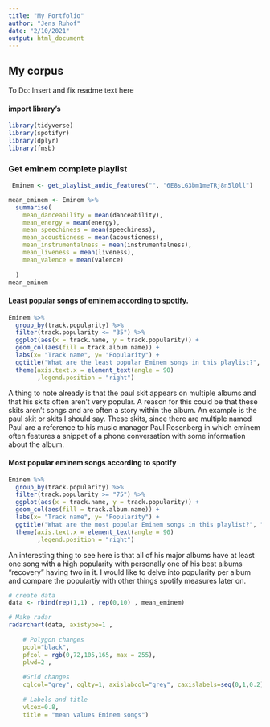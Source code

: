 ```yaml
---
title: "My Portfolio"
author: "Jens Ruhof"
date: "2/10/2021"
output: html_document
---
```


<!-- # ```{r setup, include=FALSE} -->
<!-- # knitr::opts_chunk$set(echo = TRUE) -->
<!-- # ``` -->

## My corpus

To Do: Insert and fix readme text here

#### import library's
```r
library(tidyverse)
library(spotifyr)
library(dplyr)
library(fmsb)
```

### Get eminem complete playlist
``` r
 Eminem <- get_playlist_audio_features("", "6E8sLG3bm1meTRj8n5l0ll")

mean_eminem <- Eminem %>%
  summarise(
    mean_danceability = mean(danceability),
    mean_energy = mean(energy),
    mean_speechiness = mean(speechiness),
    mean_acousticness = mean(acousticness),
    mean_instrumentalness = mean(instrumentalness),
    mean_liveness = mean(liveness),
    mean_valence = mean(valence)
    
  )
mean_eminem
```
#### Least popular songs of eminem according to spotify.

``` r

Eminem %>% 
  group_by(track.popularity) %>% 
  filter(track.popularity <= "35") %>%
  ggplot(aes(x = track.name, y = track.popularity)) + 
  geom_col(aes(fill = track.album.name)) +
  labs(x= "Track name", y= "Popularity") + 
  ggtitle("What are the least popular Eminem songs in this playlist?", "Popularity ranking < 35 in a specific playlist") +
  theme(axis.text.x = element_text(angle = 90)
        ,legend.position = "right")

```
A thing to note already is that the paul skit appears on multiple albums and that his skits often aren't very popular. A reason for this could be that these skits aren't songs and are often a story within the album. An example is the paul skit or skits I should say. These skits, since there are multiple named Paul are a reference to his music manager Paul Rosenberg in which eminem often features a snippet of a phone conversation with some information about the album.


#### Most popular eminem songs according to spotify
``` r

Eminem %>% 
  group_by(track.popularity) %>% 
  filter(track.popularity >= "75") %>%
  ggplot(aes(x = track.name, y = track.popularity)) + 
  geom_col(aes(fill = track.album.name)) +
  labs(x= "Track name", y= "Popularity") + 
  ggtitle("What are the most popular Eminem songs in this playlist?", "Popularity ranking > 75 in a specific playlist") +
  theme(axis.text.x = element_text(angle = 90)
        ,legend.position = "right")


```
An interesting thing to see here is that all of his major albums have at least one song with a high popularity with personally one of his best albums "recovery" having two in it. I would like to delve into popularity per album and compare the populartiy with other things spotify measures later on.



``` r
# create data
data <- rbind(rep(1,1) , rep(0,10) , mean_eminem)

# Make radar
radarchart(data, axistype=1 , 
 
    # Polygon changes
    pcol="black", 
    pfcol = rgb(0,72,105,165, max = 255), 
    plwd=2 ,
 
    #Grid changes
    cglcol="grey", cglty=1, axislabcol="grey", caxislabels=seq(0,1,0.2), cglwd=0.8,
 
    # Labels and title
    vlcex=0.8,
    title = "mean values Eminem songs")

```

<!-- ## Including Plots -->

<!-- You can also embed plots, for example: -->

<!-- ```{r pressure, echo=FALSE} -->
<!-- plot(pressure) -->
<!-- ``` -->

<!-- Note that the `echo = FALSE` parameter was added to the code chunk to prevent printing of the R code that generated the plot. -->



